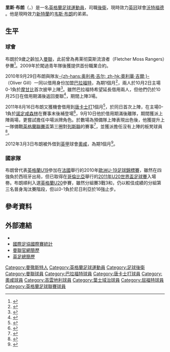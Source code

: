 {{noteTA|G1=MUFC|G2=EPL|G3=FAcup}}
{{Infobox football biography
|     playername = 里斯·布朗<br />''Reece Brown''
|          image = 
|        caption = 
|       fullname = Reece Brown
|    dateofbirth = {{birth date and age|1991|11|1|df=y}}
|    cityofbirth = [[曼徹斯特|曼徹斯特]] 
| countryofbirth = [[英格蘭|英格蘭]]
|         height = 1.88m
|       position = [[後衛_(足球)|後衛]]、[[中場|中場]] 
|    currentclub = [[沃特福德足球俱乐部|沃特福德]] 
|     clubnumber = 2
|    youthyears1 = 2000–2009 
|    youthclubs1 = [[曼聯預備隊及青訓學院|曼聯]]
|         years1 = 2009–2013
|         clubs1 = [[曼徹斯特聯足球俱樂部|曼聯]]    
|          caps1 = 0 
|         goals1 = 0
|         years2 = 2010  
|         clubs2 = → [[布拉德福德城足球俱乐部|巴拉福特]] 
|          caps2 = 3 
|         goals2 = 0
|         years3 = 2011 
|         clubs3 = → [[唐卡斯特流浪足球俱乐部|唐卡士打]] 
|          caps3 = 2 
|         goals3 = 0
|         years4 = 2012
|         clubs4 = → [[奥尔德姆足球俱乐部|奧咸]] 
|          caps4 = 15
|         goals4 = 0
|         years5 = 2012-2013
|         clubs5 = → [[考文垂足球俱乐部|考文垂]] 
|          caps5 = 6
|         goals5 = 0
|         years6 = 2013
|         clubs6 = → [[伊普斯维奇城足球俱乐部|伊普斯维奇]] 
|          caps6 = 1
|         goals6 = 0
|         years7 = 2013-
|         clubs7 = → [[沃特福德足球俱乐部|沃特福德]] 
|          caps7 = 0
|         goals7 = 0
| nationalyears1 = 2009–2010 
|  nationalteam1 = [[英格蘭19歲以下足球代表隊|英格蘭U19]] 
|  nationalcaps1 = 10 
| nationalgoals1 = 1
| nationalyears2 = 2011      
|  nationalteam2 = [[英格蘭20歲以下足球代表隊|英格蘭U20]] 
|  nationalcaps2 = 5  
| nationalgoals2 = 0
|       pcupdate = 2012年6月1日
|       ntupdate = 2011年9月20日 (二) 09:47 (UTC)
}}
'''里斯·布朗'''（{{lang-en|'''Reece Brown'''}}，{{bd|1991年|11月1日|catIdx=Brown, Reece}}）是一名[[英格蘭|英格蘭]][[足球|足球]][[運動員|運動員]]，司職[[後衛_(足球)|後衛]]，現時效力[[英冠|英冠]]球會[[沃特福德足球俱乐部|沃特福德]] 。他是現時效力[[桑德兰足球俱乐部|新特蘭]]的[[韦斯·布朗|韦斯·布朗]]的弟弟。

==生平==
===球會===
布朗於9歲之齡加入[[曼徹斯特聯足球俱樂部|曼聯]]，此前曾為弗莱彻莫斯流浪者（Fletcher Moss Rangers）參賽<ref>{{cite news |language=en |title=United sign up Brown Junior |url=http://menmedia.co.uk/manchestereveningnews/news/s/30806_united_sign_up_brown_junior |work=Manchester Evening News |publisher=MEN Media |date=28 August 2001 |accessdate=12 August 2011 |archive-date=2012-11-12 |archive-url=https://web.archive.org/web/20121112200010/http://menmedia.co.uk/manchestereveningnews/news/s/30806_united_sign_up_brown_junior |dead-url=no }}</ref>。2009年於闖過青年隊後獲提供首份職業合約。

2010年9月29日布朗與隊友[[奥利弗·吉尔|-{zh-hans:奥利弗·吉尔; zh-hk:奧利華·吉爾;}-]]（Oliver Gill）一同以借用身份加盟[[布拉德福德城足球俱乐部|巴拉福特]]，為期1個月<ref name="Bantams land United pair ">{{cite web |language=en |title=Bantams land United pair |url=http://www.skysports.com/story/0,19528,11750_6407668,00.html |work=''Sky Sports'' |date=29 September 2010 |accessdate=2 October 2010 |archive-date=2016-03-04 |archive-url=https://web.archive.org/web/20160304221521/http://www.skysports.com/story/0,19528,11750_6407668,00.html |dead-url=no }}</ref>，兩人於10月2日主場0-1負於[[摩尔甘比足球俱乐部|摩甘比]]首次披甲上陣<ref>{{cite web |language=en |title=Bradford 0–1 Morecambe |url=http://news.bbc.co.uk/sport1/hi/football/eng_div_3/9036713.stm |work=''[[BBC_Sport|BBC Sport]]'' |date=2 October 2010 |accessdate=2 October 2010 |archive-date=2019-06-30 |archive-url=https://web.archive.org/web/20190630195635/http://news.bbc.co.uk/sport2/hi/football/eng_div_3/9036713.stm |dead-url=no }}</ref>。雖然巴拉福特希望延長借用兩人，但他們仍於10月25日在借用期滿後返回曼聯<ref>{{cite web |language=en |title=Defenders return to Manchester United |url=http://www.bradfordcityfc.co.uk/page/News/0,,10266~2196291,00.html |work=[[布拉德福德城足球俱乐部|''bradfordcityfc.co.uk'']] |date=25 October 2010 |accessdate=25 October 2010 |deadurl=yes |archiveurl=https://web.archive.org/web/20101027153450/http://www.bradfordcityfc.co.uk/page/News/0,,10266~2196291,00.html |archivedate=2010年10月27日 }}</ref>，期間上陣3場。

2011年8月16日布朗又獲機會借用到[[唐卡斯特流浪足球俱乐部|唐卡士打]]1個月<ref>{{cite news |language=en |first=Alex |last=Shaw |title=Doncaster land Manchester United rookie on loan |url=http://www.talksport.co.uk/sports-news/football/football-league/championship/9924/8/doncaster-land-manchester-united-rookie-loan |work=''talkSPORT.co.uk'' |date=16 August 2011 |accessdate=16 August 2011 |archive-url=https://web.archive.org/web/20110817165317/http://www.talksport.co.uk/sports-news/football/football-league/championship/9924/8/doncaster-land-manchester-united-rookie-loan |archive-date=2011-08-17 |dead-url=yes }}</ref>，於同日首次上陣，在主場0-1負於[[诺丁汉森林足球俱乐部|諾定咸森林]]在賽事末後補登場<ref>{{cite news |language=en |title=Doncaster 0–1 Nott'm Forest |url=http://news.bbc.co.uk/sport1/hi/football/14457242.stm |work=''[[BBC_Sport|BBC Sport]]'' |date=16 August 2011 |accessdate=16 August 2011 |archive-date=2019-06-30 |archive-url=https://web.archive.org/web/20190630195631/https://www.bbc.co.uk/sport/football/14457242 |dead-url=no }}</ref>，9月10日他於借用期滿後離隊，期間獲派上陣兩場，更嘗試擔任中場派牌角色。於數場為預備隊上陣表現出色後，他獲提升上一隊備戰[[英格蘭聯賽盃|英格蘭聯賽盃]]第三圈對[[列斯聯足球會|列斯聯]]的賽事<ref>{{cite news |language=en |title=Manchester United Squad vs Leeds |url=http://www.tribalfootball.com/articles/owen-named-man-utd-cup-squad-along-pogba-reece-brown-1891632 |publisher=''tribalfootball.com'' |date=19 September 2011 |accessdate=19 September 2011 |archive-date=2013-07-08 |archive-url=https://web.archive.org/web/20130708180430/http://www.tribalfootball.com/articles/owen-named-man-utd-cup-squad-along-pogba-reece-brown-1891632 |dead-url=no }}</ref>，並獲派擔任沒有上陣的板凳球員<ref>{{cite news |language=en |url=http://news.bbc.co.uk/sport2/hi/football/league_cup/14893498.stm |title=Leeds 0-3 Man Utd |publisher=''[[BBC_Sport|BBC Sport]]'' |date=2011-09-20 |accessdate=2011-09-21 |archive-date=2020-03-10 |archive-url=https://web.archive.org/web/20200310000250/http://news.bbc.co.uk/sport2/hi/football/league_cup/14893498.stm |dead-url=no }}</ref>。

2012年3月3日布朗被外借到[[英甲|英甲]]球會[[奥尔德姆足球俱乐部|奧咸]]，為期1個月<ref>{{cite news |language=en |url=http://www.bbc.co.uk/sport/0/football/17245895 |title=Oldham sign Manchester United midfielder Reece Brown |publisher=''[[BBC_Sport|BBC Sport]]'' |date=2012-03-03 |accessdate=2012-03-05 |archive-date=2013-10-17 |archive-url=https://web.archive.org/web/20131017181217/http://www.bbc.co.uk/sport/0/football/17245895 |dead-url=no }}</ref>。

===國家隊===
布朗曾代表[[英格蘭19歲以下足球代表隊|英格蘭U19]]參加在[[法國|法國]]舉行的2010年[[歐洲U-19足球錦標賽|歐洲U-19足球錦標賽]]，雖然在四強負於西班牙出局，但已取得在[[哥倫比亞|哥倫比亞]]舉行的[[2011年U20世界盃足球賽|2011年U20世界盃足球賽]]入場劵。布朗順利入選[[英格蘭20歲以下足球代表隊|英格蘭U20]]參賽，雖然分組賽3戰3和，仍以較佳成績的分組第三名晉身淘汰賽階段，但以0-1負於尼日利亞於16強止步。

==參考資料==
{{reflist}}

==外部連結==
*{{soccerbase|57257|里斯·布朗}}
*[http://www.fifa.com/worldfootball/statisticsandrecords/players/player=336400/index.html 國際足協國際賽統計] {{Wayback|url=http://www.fifa.com/worldfootball/statisticsandrecords/players/player=336400/index.html |date=20111122091849 }}
*[https://web.archive.org/web/20121113184254/http://www.manutd.com/en/Players-And-Staff/Reserves/Reece-Brown.aspx 曼聯官網簡歷]
*[http://www.thefa.com/England/All-Teams/Players/B/Reece-Brown 英足總簡歷] {{Wayback|url=http://www.thefa.com/England/All-Teams/Players/B/Reece-Brown |date=20140104222259 }}


{{DEFAULTSORT:Brown, Reece}}
[[Category:曼徹斯特人|Category:曼徹斯特人]]
[[Category:英格蘭足球運動員|Category:英格蘭足球運動員]]
[[Category:足球後衛|Category:足球後衛]]
[[Category:曼聯球員|Category:曼聯球員]]
[[Category:巴拉福特球員|Category:巴拉福特球員]]
[[Category:唐卡士打球員|Category:唐卡士打球員]]
[[Category:奧咸球員|Category:奧咸球員]]
[[Category:高雲地利球員|Category:高雲地利球員]]
[[Category:葉士域治球員|Category:葉士域治球員]]
[[Category:屈福特球員|Category:屈福特球員]]
[[Category:英格蘭足球聯賽球員|Category:英格蘭足球聯賽球員]]